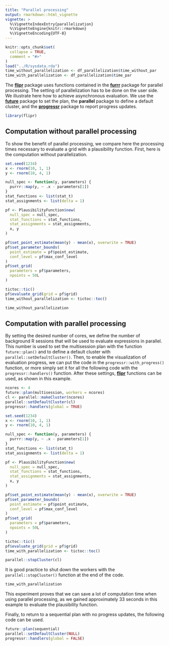 ```yaml
---
title: "Parallel processing"
output: rmarkdown::html_vignette
vignette: >
  %\VignetteIndexEntry{parallelization}
  %\VignetteEngine{knitr::rmarkdown}
  %\VignetteEncoding{UTF-8}
---
```


```r
knitr::opts_chunk$set(
  collapse = TRUE,
  comment = "#>"
)
load("../R/sysdata.rda")
time_without_parallelization <- df_parallelization$time_without_par
time_with_parallelization <- df_parallelization$time_par
```

The [**flipr**](https://lmjl-alea.github.io/flipr/) package uses functions contained in the [**furrr**](https://future.futureverse.org/index.html) package for parallel processing. The setting of parallelization has to be done on the user side. We illustrate here how to achieve asynchronous evaluation. We use the [**future**](https://future.futureverse.org/index.html) package to set the plan, the **parallel** package to define a default cluster, and the [**progressr**](https://progressr.futureverse.org/index.html) package to report progress updates.

```r
library(flipr)
```

## Computation without parallel processing

To show the benefit of parallel processing, we compare here the processing times necessary to evaluate a grid with a plausibility function. First, here is the computation without parallelization.

```r
set.seed(1234)
x <- rnorm(10, 1, 1)
y <- rnorm(10, 4, 1)

null_spec <- function(y, parameters) {
  purrr::map(y, ~ .x - parameters[1])
}
stat_functions <- list(stat_t)
stat_assignments <- list(delta = 1)

pf <- PlausibilityFunction$new(
  null_spec = null_spec,
  stat_functions = stat_functions,
  stat_assignments = stat_assignments,
  x, y
)

pf$set_point_estimate(mean(y) - mean(x), overwrite = TRUE)
pf$set_parameter_bounds(
  point_estimate = pf$point_estimate, 
  conf_level = pf$max_conf_level
)
pf$set_grid(
  parameters = pf$parameters, 
  npoints = 50L
)

tictoc::tic()
pf$evaluate_grid(grid = pf$grid)
time_without_parallelization <- tictoc::toc()
```

```r
time_without_parallelization 
```

## Computation with parallel processing

By setting the desired number of cores, we define the number of background R sessions that will be used to evaluate expressions in parallel. This number is used to set the multisession plan with the function `future::plan()` and to define a default cluster with `parallel::setDefaultCluster()`. Then, to enable the visualization of evaluation progress, we can put the code in the `progressr::with_progress()` function, or more simply set it for all the following code with the `progressr::handlers()` function. After these settings, [**flipr**](https://lmjl-alea.github.io/flipr/) functions can be used, as shown in this example.

```r
ncores <- 4
future::plan(multisession, workers = ncores)
cl <- parallel::makeCluster(ncores)
parallel::setDefaultCluster(cl)
progressr::handlers(global = TRUE)

set.seed(1234)
x <- rnorm(10, 1, 1)
y <- rnorm(10, 4, 1)

null_spec <- function(y, parameters) {
  purrr::map(y, ~ .x - parameters[1])
}
stat_functions <- list(stat_t)
stat_assignments <- list(delta = 1)

pf <- PlausibilityFunction$new(
  null_spec = null_spec,
  stat_functions = stat_functions,
  stat_assignments = stat_assignments,
  x, y
)

pf$set_point_estimate(mean(y) - mean(x), overwrite = TRUE)
pf$set_parameter_bounds(
  point_estimate = pf$point_estimate, 
  conf_level = pf$max_conf_level
)
pf$set_grid(
  parameters = pf$parameters, 
  npoints = 50L
)

tictoc::tic()
pf$evaluate_grid(grid = pf$grid)
time_with_parallelization <- tictoc::toc()

parallel::stopCluster(cl)
```

It is good practice to shut down the workers with the `parallel::stopCluster()` function at the end of the code.

```r
time_with_parallelization
```

This experiment proves that we can save a lot of computation time when using parallel processing, as we gained approximately 33 seconds in this example to evaluate the plausibility function.

Finally, to return to a sequential plan with no progress updates, the following code can be used.

```r
future::plan(sequential)
parallel::setDefaultCluster(NULL)
progressr::handlers(global = FALSE)
```



